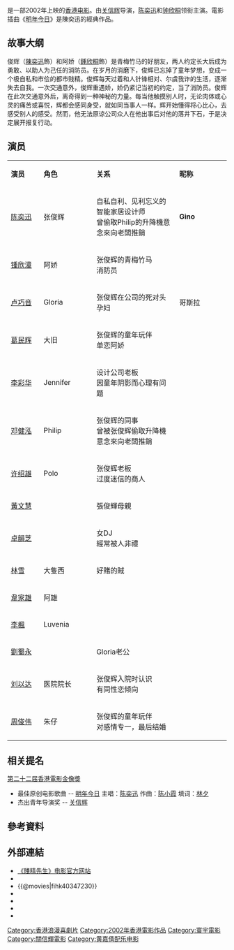 {{Infobox Film
| name               = 贱精先生
| original_name      = ''{{lang|en|If You Care...}}''
| image              = If You Care DVD cover.jpg
| caption            = DVD封面
| director           = [[关信辉|关信辉]]
| producer           = [[陈木胜|陈木胜]]
| producer_2         = 黃昭敏
| writer             = 关信辉
| rate               = II B
| starring           = [[陈奕迅|陈奕迅]]<br />[[锺欣潼|锺欣潼]]<br />[[葛民辉|葛民辉]]<br />[[卢巧音|卢巧音]]<br />[[李彩华|李彩华]]<br />[[许绍雄|许绍雄]]
| music              = 黃嘉倩、陳國樑
| endtheme           = 〈[[明年今日|明年今日]]〉／陳奕迅
| cinematography     = 張東亮、陳志英
| editing            = [[鄺志良|鄺志良]]
| production_company = [[寰宇|寰宇]]娱乐有限公司
| distributor        = 寰宇影片發行有限公司
| released           = {{HKG}}：{{film date|2002|9|5}}
| runtime            = 107 分鐘
| country            = {{香港電影產地}} 
| language           = 粵語
| budget             = 
| gross              = [[HK$|HK$]] 5,959,267.00
| imdb_id            = tt0347230
| website            = [http://www.u333.com/films/ifucare/ 《賤精先生》电影官方网站]
}}

{{engname|《贱精先生》|''If You Care...''}}是一部2002年上映的[[香港电影|香港电影]]。由[[关信辉|关信辉]]导演，[[陈奕迅|陈奕迅]]和[[钟欣桐|钟欣桐]]领衔主演。電影插曲《[[明年今日|明年今日]]》是陳奕迅的經典作品。

== 故事大纲 ==
俊辉（[[陳奕迅|陳奕迅]]飾）和阿娇（[[鍾欣桐|鍾欣桐]]飾）是青梅竹马的好朋友，两人约定长大后成为勇敢、以助人为己任的消防员。在岁月的消磨下，俊辉已忘掉了童年梦想，变成一个极自私和市侩的都市贱精。俊辉每天过着和人针锋相对、尔虞我诈的生活，逐渐失去自我。一次交通意外，俊辉重遇娇，娇仍紧记当初的约定，当了消防员。俊辉在此次交通意外后，离奇得到一种神秘的力量。每当他触摸别人时，无论肉体或心灵的痛苦或喜悦，辉都会感同身受，就如同当事人一样。辉开始懂得将心比心，去感受别人的感受。然而，他无法原谅公司众人在他出事后对他的落井下石，于是决定展开报复行动。

== 演员 ==
{|class="wikitable" width="55%"
|- style="background:cornflowerblue; color:white" align=center
|style="width:4%"|'''演员'''||style="width:4%"|'''角色'''||style="width:12%"|'''关系'''||style="width:6%"|'''昵称'''
|-
|[[陈奕迅|陈奕迅]]||张俊辉||自私自利、见利忘义的智能家居设计师<br>曾偷取Philip的升降機意念來向老闆推銷||'''Gino'''
|-
|[[锺欣潼|锺欣潼]]||阿娇||张俊辉的青梅竹马<br>消防员||
|-
|[[卢巧音|卢巧音]]||Gloria||张俊辉在公司的死对头<br>孕妇||哥斯拉
|-
|[[葛民辉|葛民辉]]||大旧||张俊辉的童年玩伴<br>单恋阿娇||
|-
|[[李彩华|李彩华]]||Jennifer||设计公司老板<br>因童年阴影而心理有问题||
|-
|[[邓健泓|邓健泓]]||Philip||张俊辉的同事<br>曾被张俊辉偷取升降機意念來向老闆推銷||
|-
|[[许绍雄|许绍雄]]||Polo||张俊辉老板<br>过度迷信的商人||
|-
|[[黃文慧|黃文慧]]||||張俊輝母親||
|-
|[[卓韻芝|卓韻芝]]||||女DJ<br>經常被人非禮||
|-
|[[林雪|林雪]]||大隻西||好賭的賊||
|-
|[[韋家雄|韋家雄]]||阿雄||||
|-
|[[李楓_(演員)|李楓]]||Luvenia||||
|-
|[[劉蜀永|劉蜀永]]||||Gloria老公||
|-
|[[刘以达|刘以达]]||医院院长||张俊辉入院时认识<br>有同性恋倾向||
|-
|[[周俊伟|周俊伟]]||朱仔||张俊辉的童年玩伴<br>对感情专一，最后结婚||
|}

== 相关提名 ==
[[2003年香港電影金像獎|第二十二届香港電影金像獎]]
* 最佳原创电影歌曲 -- [[明年今日|明年今日]] 主唱：[[陈奕迅|陈奕迅]] 作曲：[[陈小霞|陈小霞]] 填词：[[林夕|林夕]]
* 杰出青年导演奖 -- [[关信辉|关信辉]]

== 參考資料 ==
{{reflist}}

== 外部連結 ==
* [http://www.u333.com/films/ifucare/ 《賤精先生》电影官方网站] {{Wayback|url=http://www.u333.com/films/ifucare/ |date=20190911204159 }}
*{{hkmdb title|10038}}
*{{@movies|fihk40347230}}
*{{Mtime|14287}}
*{{douban}}
*{{rotten-tomatoes|chin-cheng-sin-sang-if-u-care-if-you-care}}
*{{imdb title|0347230}}

{{陳奕迅}}
{{鍾欣潼}}

[[Category:香港浪漫喜劇片|Category:香港浪漫喜劇片]]
[[Category:2002年香港電影作品|Category:2002年香港電影作品]]
[[Category:寰宇電影|Category:寰宇電影]]
[[Category:關信輝電影|Category:關信輝電影]]
[[Category:黄嘉倩配乐电影|Category:黄嘉倩配乐电影]]